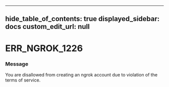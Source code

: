 
---
hide_table_of_contents: true
displayed_sidebar: docs
custom_edit_url: null
---


# ERR_NGROK_1226

### Message
You are disallowed from creating an ngrok account due to violation of the terms of service.


<ErrorDetails error='err_ngrok_1226' />
